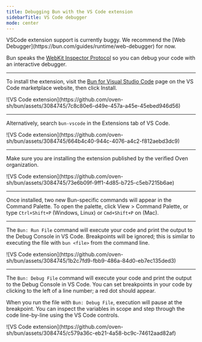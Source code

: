 ---
title: Debugging Bun with the VS Code extension
sidebarTitle: VS Code debugger
mode: center
---

<Note>
  VSCode extension support is currently buggy. We recommend the [Web
  Debugger](https://bun.com/guides/runtime/web-debugger) for now.
</Note>

Bun speaks the [WebKit Inspector Protocol](https://github.com/oven-sh/bun/blob/main/packages/bun-inspector-protocol/src/protocol/jsc/index.d.ts) so you can debug your code with an interactive debugger.

---

To install the extension, visit the [Bun for Visual Studio Code](https://marketplace.visualstudio.com/items?itemName=oven.bun-vscode) page on the VS Code marketplace website, then click Install.

<Frame>![VS Code extension](https://github.com/oven-sh/bun/assets/3084745/7c8c80e6-d49e-457a-a45e-45ebed946d56)</Frame>

---

Alternatively, search `bun-vscode` in the Extensions tab of VS Code.

<Frame>![VS Code extension](https://github.com/oven-sh/bun/assets/3084745/664b4c40-944c-4076-a4c2-f812aebd3dc9)</Frame>

---

Make sure you are installing the extension published by the verified Oven organization.

<Frame>![VS Code extension](https://github.com/oven-sh/bun/assets/3084745/73e6b09f-9ff1-4d85-b725-c5eb7215b6ae)</Frame>

---

Once installed, two new Bun-specific commands will appear in the Command Palette. To open the palette, click View > Command Palette, or type `Ctrl+Shift+P` (Windows, Linux) or `Cmd+Shift+P` on (Mac).

---

The `Bun: Run File` command will execute your code and print the output to the Debug Console in VS Code. Breakpoints will be ignored; this is similar to executing the file with `bun <file>` from the command line.

<Frame>![VS Code extension](https://github.com/oven-sh/bun/assets/3084745/1b2c7fd9-fbb9-486a-84d0-eb7ec135ded3)</Frame>

---

The `Bun: Debug File` command will execute your code and print the output to the Debug Console in VS Code. You can set breakpoints in your code by clicking to the left of a line number; a red dot should appear.

When you run the file with `Bun: Debug File`, execution will pause at the breakpoint. You can inspect the variables in scope and step through the code line-by-line using the VS Code controls.

<Frame>![VS Code extension](https://github.com/oven-sh/bun/assets/3084745/c579a36c-eb21-4a58-bc9c-74612aad82af)</Frame>

